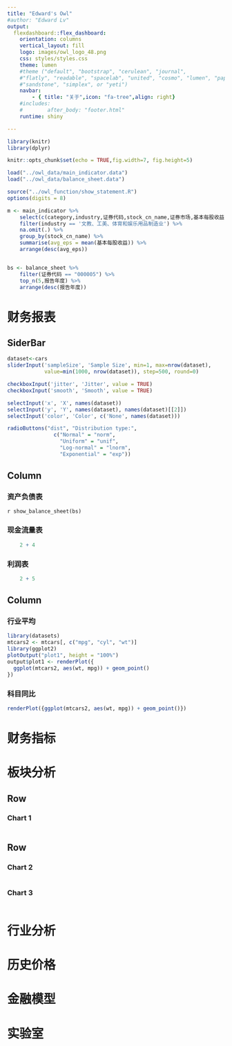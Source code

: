 ```yaml
---
title: "Edward's Owl"
#author: "Edward Lv"
output: 
  flexdashboard::flex_dashboard:
    orientation: columns
    vertical_layout: fill
    logo: images/owl_logo_48.png
    css: styles/styles.css
    theme: lumen
    #theme ("default", "bootstrap", "cerulean", "journal",
    #"flatly", "readable", "spacelab", "united", "cosmo", "lumen", "paper",
    #"sandstone", "simplex", or "yeti")
    navbar:
        - { title: "关于",icon: "fa-tree",align: right}
    #includes: 
    #        after_body: "footer.html"
    runtime: shiny

---
```


```r

library(knitr)
library(dplyr)

knitr::opts_chunk$set(echo = TRUE,fig.width=7, fig.height=5)

load("../owl_data/main_indicator.data")
load("../owl_data/balance_sheet.data")

source("../owl_function/show_statement.R")
options(digits = 8)

m <- main_indicator %>% 
    select(c(category,industry,证券代码,stock_cn_name,证券市场,基本每股收益)) %>%
    filter(industry == '文教、工美、体育和娱乐用品制造业') %>%
    na.omit(.) %>%
    group_by(stock_cn_name) %>%
    summarise(avg_eps = mean(基本每股收益)) %>%
    arrange(desc(avg_eps))


bs <- balance_sheet %>%
    filter(证券代码 == "000005") %>%
    top_n(5,报告年度) %>%
    arrange(desc(报告年度))

```

财务报表 {data-icon="fa-list"}
=====================================  
    
SiderBar {.sidebar data-width=200 }
-----------------------------------------------------------------------
```r
dataset<-cars
sliderInput('sampleSize', 'Sample Size', min=1, max=nrow(dataset),
            value=min(1000, nrow(dataset)), step=500, round=0)

checkboxInput('jitter', 'Jitter', value = TRUE)
checkboxInput('smooth', 'Smooth', value = TRUE)

selectInput('x', 'X', names(dataset))
selectInput('y', 'Y', names(dataset), names(dataset)[[2]])
selectInput('color', 'Color', c('None', names(dataset)))

radioButtons("dist", "Distribution type:",
               c("Normal" = "norm",
                 "Uniform" = "unif",
                 "Log-normal" = "lnorm",
                 "Exponential" = "exp"))

```

Column {.tabset .tabset-fade data-width=600}
-------------------------------------
    
### 资产负债表
  
`r show_balance_sheet(bs)`

### 现金流量表
```r
    2 + 4
```
   
### 利润表
```r
    2 + 5
```
   
Column {data-width=400}
-------------------------------------
   
### 行业平均

```r
library(datasets)
mtcars2 <- mtcars[, c("mpg", "cyl", "wt")]
library(ggplot2)
plotOutput("plot1", height = "100%")
output$plot1 <- renderPlot({
  ggplot(mtcars2, aes(wt, mpg)) + geom_point()
})

```
 
### 科目同比
    
```r
renderPlot({ggplot(mtcars2, aes(wt, mpg)) + geom_point()})
```


财务指标 {data-icon="fa-area-chart"}
=====================================  

板块分析 {data-orientation=rows data-icon="fa-pie-chart"}
=====================================     
   
Row {data-height=600}
-------------------------------------

### Chart 1

```r
```

Row {data-height=400}
-------------------------------------
   
### Chart 2

```r
```   
    
### Chart 3

```r
```



行业分析 {data-icon="fa-industry"}
=====================================  


历史价格 {data-icon="fa-line-chart"}
=====================================  


金融模型 {data-icon="fa-diamond"}
=====================================  


实验室 {data-icon="fa-flask"}
=====================================  